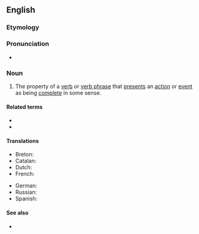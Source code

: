 ==English==
{{wikipedia}}

===Etymology===
{{PIE root|en|kʷel}}
{{af|en|telic|-ity}}

===Pronunciation===
* {{IPA|en|/tiːˈlɪsɪti/}}

===Noun===
{{en-noun|telicities}}

# {{lb|en|linguistics}} The property of a [[verb]] or [[verb phrase]] that [[present]]s an [[action]] or [[event]] as being [[complete]] in some sense.

====Related terms====
* {{l|en|telic}}
* {{l|en|atelic}}

====Translations====
{{trans-top|presenting an action or event as complete}}
* Breton: {{t|br|teloselezh|f}}
* Catalan: {{t|ca|telicitat|f}}
* Dutch: {{t|nl|teliciteit|f}}
* French: {{t+|fr|télicité|f}}
{{trans-mid}}
* German: {{t|de|Telizität|f}}
* Russian: {{t+|ru|предельность|f}}
* Spanish: {{t|es|telicidad|f}}
{{trans-bottom}}

====See also====
* {{l|en|resultativity}}